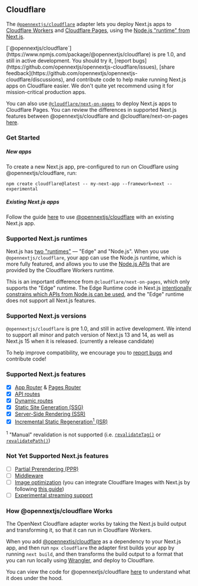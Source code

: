 
## Cloudflare

The [`@opennextjs/cloudflare`](https://www.npmjs.com/package/@opennextjs/cloudflare) adapter lets you deploy Next.js apps to [Cloudflare Workers](https://developers.cloudflare.com/workers) and [Cloudflare Pages](https://developers.cloudflare.com/pages), using the [Node.js "runtime" from Next.js](https://nextjs.org/docs/app/building-your-application/rendering/edge-and-nodejs-runtimes).

<Callout>
[`@opennextjs/cloudflare`](https://www.npmjs.com/package/@opennextjs/cloudflare) is pre 1.0, and still in active development. You should try it, [report bugs](https://github.com/opennextjs/opennextjs-cloudflare/issues), [share feedback](https://github.com/opennextjs/opennextjs-cloudflare/discussions), and contribute code to help make running Next.js apps on Cloudflare easier. We don't quite yet recommend using it for mission-critical production apps.

You can also use [`@cloudflare/next-on-pages`](https://www.npmjs.com/package/@cloudflare/next-on-pages) to deploy Next.js apps to Cloudflare Pages. You can review the differences in supported Next.js features between @opennextjs/cloudflare and @cloudflare/next-on-pages [here](https://developers.cloudflare.com/workers/static-assets/compatibility-matrix/).
</Callout>

### Get Started

##### New apps

To create a new Next.js app, pre-configured to run on Cloudflare using @opennextjs/cloudflare, run:

```
npm create cloudflare@latest -- my-next-app --framework=next --experimental
```

##### Existing Next.js apps

Follow the guide [here](/cloudflare/get-started) to use [@opennextjs/cloudflare](https://www.npmjs.com/package/@opennextjs/cloudflare) with an existing Next.js app.

### Supported Next.js runtimes

Next.js has [two "runtimes"](https://nextjs.org/docs/app/building-your-application/rendering/edge-and-nodejs-runtimes) — "Edge" and "Node.js". When you use `@opennextjs/cloudflare`, your app can use the Node.js runtime, which is more fully featured, and allows you to use the [Node.js APIs](/workers/runtime-apis/nodejs/) that are provided by the Cloudflare Workers runtime.

This is an important difference from `@cloudflare/next-on-pages`, which only supports the "Edge" runtime. The Edge Runtime code in Next.js [intentionally constrains which APIs from Node.js can be used](https://github.com/vercel/next.js/blob/canary/packages/next/src/build/webpack/plugins/middleware-plugin.ts#L820), and the "Edge" runtime does not support all Next.js features.

### Supported Next.js versions

`@opennextjs/cloudflare` is pre 1.0, and still in active development. We intend to support all minor and patch version of Next.js 13 and 14, as well as Next.js 15 when it is released. (currently a release candidate)

To help improve compatibility, we encourage you to [report bugs](https://github.com/opennextjs/opennextjs-cloudflare/issues) and contribute code!

### Supported Next.js features

- [x] [App Router](https://nextjs.org/docs/app) & [Pages Router](https://nextjs.org/docs/pages)
- [x] [API routes](https://nextjs.org/docs/pages/building-your-application/routing/api-routes)
- [x] [Dynamic routes](https://nextjs.org/docs/pages/building-your-application/routing/dynamic-routes)
- [x] [Static Site Generation (SSG)](https://nextjs.org/docs/pages/building-your-application/rendering/static-site-generation)
- [x] [Server-Side Rendering (SSR)](https://nextjs.org/docs/pages/building-your-application/rendering/server-side-rendering)
- [x] [Incremental Static Regeneration<sup>1</sup> (ISR)](https://nextjs.org/docs/pages/building-your-application/data-fetching/incremental-static-regeneration)

<sup>1</sup> "Manual" revalidation is not supported (i.e. [`revalidateTag()`](https://nextjs.org/docs/app/api-reference/functions/revalidateTag) or [`revalidatePath()`](https://nextjs.org/docs/app/api-reference/functions/revalidatePath))

### Not Yet Supported Next.js features

- [ ] [Partial Prerendering (PPR)](https://nextjs.org/docs/app/building-your-application/rendering/partial-prerendering)
- [ ] [Middleware](https://nextjs.org/docs/app/building-your-application/routing/middleware)
- [ ] [Image optimization](https://nextjs.org/docs/pages/building-your-application/optimizing/images) (you can integrate Cloudflare Images with Next.js by following [this guide](https://developers.cloudflare.com/images/transform-images/integrate-with-frameworks/))
- [ ] [Experimental streaming support](https://nextjs.org/blog/next-15-rc#executing-code-after-a-response-with-nextafter-experimental)

### How @opennextjs/cloudflare Works

The OpenNext Cloudflare adapter works by taking the Next.js build output and transforming it, so that it can run in Cloudflare Workers.

When you add [@opennextjs/cloudflare](https://www.npmjs.com/package/@opennextjs/cloudflare) as a dependency to your Next.js app, and then run `npx cloudflare` the adapter first builds your app by running `next build`, and then transforms the build output to a format that you can run locally using [Wrangler](https://developers.cloudflare.com/workers/wrangler/), and deploy to Cloudflare.

You can view the code for @opennextjs/cloudflare [here](https://github.com/opennextjs/opennextjs-cloudflare/blob/main/packages/cloudflare/src) to understand what it does under the hood.